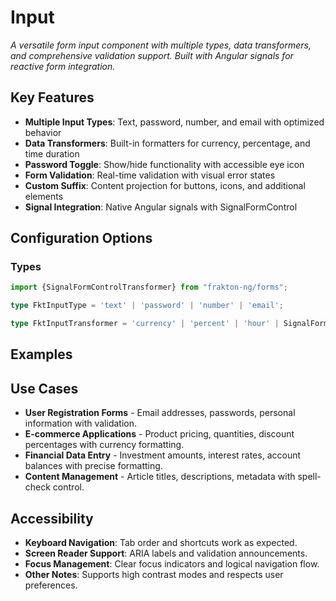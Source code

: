 
<Meta of={stories} />

# Input

_A versatile form input component with multiple types, data transformers, and comprehensive validation support. Built with Angular signals for reactive form integration._

## Key Features

- **Multiple Input Types**: Text, password, number, and email with optimized behavior
- **Data Transformers**: Built-in formatters for currency, percentage, and time duration
- **Password Toggle**: Show/hide functionality with accessible eye icon
- **Form Validation**: Real-time validation with visual error states
- **Custom Suffix**: Content projection for buttons, icons, and additional elements
- **Signal Integration**: Native Angular signals with SignalFormControl

## Configuration Options

<ArgTypes/>

### Types

```typescript
import {SignalFormControlTransformer} from "frakton-ng/forms";

type FktInputType = 'text' | 'password' | 'number' | 'email';

type FktInputTransformer = 'currency' | 'percent' | 'hour' | SignalFormControlTransformer;
```

## Examples

<StoryDoc of={stories.BasicInput} code={rawExamples.basicExample}/>
<StoryDoc of={stories.PasswordField} code={rawExamples.passwordExample}/>
<StoryDoc of={stories.NumericField} code={rawExamples.numberExample}/>
<StoryDoc of={stories.EmailField} code={rawExamples.emailExample}/>
<StoryDoc of={stories.CurrencyTransformer} code={rawExamples.currencyExample}/>
<StoryDoc of={stories.PercentTransformer} code={rawExamples.percentExample}/>
<StoryDoc of={stories.HourTransformer} code={rawExamples.hourExample}/>
<StoryDoc of={stories.WithValidation} code={rawExamples.validationExample}/>
<StoryDoc of={stories.DisabledState} code={rawExamples.disabledExample}/>
<StoryDoc of={stories.WithCustomSuffix} code={rawExamples.suffixExample}/>
<StoryDoc of={stories.FormIntegration} code={rawExamples.formIntegrationExample}/>

## Use Cases
- **User Registration Forms** - Email addresses, passwords, personal information with validation.
- **E-commerce Applications** - Product pricing, quantities, discount percentages with currency formatting.
- **Financial Data Entry** - Investment amounts, interest rates, account balances with precise formatting.
- **Content Management** - Article titles, descriptions, metadata with spell-check control.

## Accessibility
- **Keyboard Navigation**: Tab order and shortcuts work as expected.
- **Screen Reader Support**: ARIA labels and validation announcements.
- **Focus Management**: Clear focus indicators and logical navigation flow.
- **Other Notes**: Supports high contrast modes and respects user preferences.
